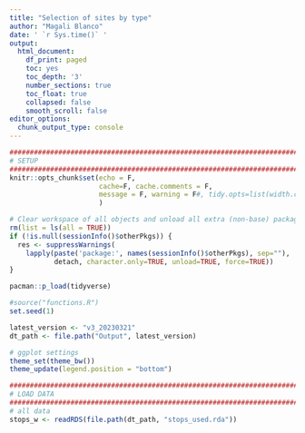 ```yaml
---
title: "Selection of sites by type"
author: "Magali Blanco"
date: ' `r Sys.time()` '
output:
  html_document:
    df_print: paged
    toc: yes
    toc_depth: '3'
    number_sections: true
    toc_float: true
    collapsed: false
    smooth_scroll: false
editor_options: 
  chunk_output_type: console
---
```



```r
##################################################################################################
# SETUP
##################################################################################################
knitr::opts_chunk$set(echo = F, 
                      cache=F, cache.comments = F, 
                      message = F, warning = F#, tidy.opts=list(width.cutoff=60), tidy=TRUE 
                      )  

# Clear workspace of all objects and unload all extra (non-base) packages
rm(list = ls(all = TRUE))
if (!is.null(sessionInfo()$otherPkgs)) {
  res <- suppressWarnings(
    lapply(paste('package:', names(sessionInfo()$otherPkgs), sep=""),
           detach, character.only=TRUE, unload=TRUE, force=TRUE))
}

pacman::p_load(tidyverse)    

#source("functions.R")
set.seed(1)

latest_version <- "v3_20230321" 
dt_path <- file.path("Output", latest_version)

# ggplot settings
theme_set(theme_bw())
theme_update(legend.position = "bottom")

##################################################################################################
# LOAD DATA
##################################################################################################
# all data 
stops_w <- readRDS(file.path(dt_path, "stops_used.rda"))



```

 
 
 
 
